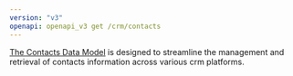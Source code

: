 ```yaml
---
version: "v3"
openapi: openapi_v3 get /crm/contacts
---
```


[The Contacts Data Model](https://docs.rootfi.dev/api-reference/contacts/overview) is designed to streamline the management and retrieval of contacts information across various crm platforms.
